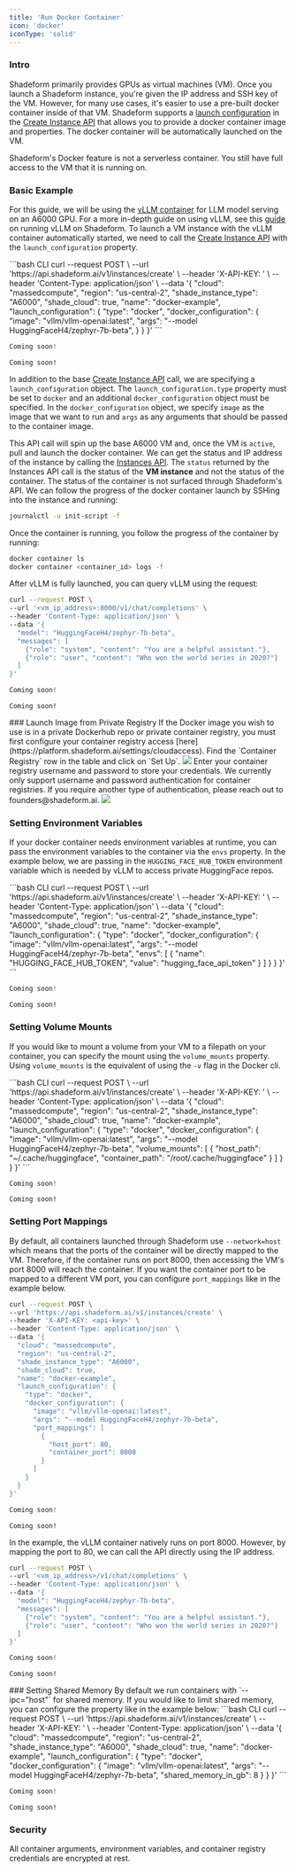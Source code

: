 ```yaml
---
title: 'Run Docker Container'
icon: 'docker'
iconType: 'solid'
---
```

### Intro
Shadeform primarily provides GPUs as virtual machines (VM).
Once you launch a Shadeform instance, you're given the IP address and SSH key of the VM.
However, for many use cases, it's easier to use a pre-built docker container inside of that VM.
Shadeform supports a [launch configuration](/getting-started/concepts#launch-configuration) in the [Create Instance API](/api-reference/endpoint/instancescreate) that allows you to provide a docker container image and properties.
The docker container will be automatically launched on the VM.

<Note>
  Shadeform's Docker feature is not a serverless container. You still have full access to the VM that it is running on.
</Note>

### Basic Example
For this guide, we will be using the [vLLM container](https://hub.docker.com/r/vllm/vllm-openai/tags) for LLM model serving on an A6000 GPU.
For a more in-depth guide on using vLLM, see this [guide](/guides/vllm) on running vLLM on Shadeform.
To launch a VM instance with the vLLM container automatically started, we need to call the [Create Instance API](/api-reference/endpoint/instancescreate) with the `launch_configuration` property.

<CodeGroup>
  ```bash CLI
  curl --request POST \
  --url 'https://api.shadeform.ai/v1/instances/create' \
  --header 'X-API-KEY: <api-key>' \
  --header 'Content-Type: application/json' \
  --data '{
    "cloud": "massedcompute",
    "region": "us-central-2",
    "shade_instance_type": "A6000",
    "shade_cloud": true,
    "name": "docker-example",
    "launch_configuration": {
      "type": "docker",
      "docker_configuration": {
        "image": "vllm/vllm-openai:latest",
        "args": "--model HuggingFaceH4/zephyr-7b-beta",
      }
    }
  }'
  ```

  ```python Python
  Coming soon!
  ```

  ```golang Go
  Coming soon!
  ```
</CodeGroup>

In addition to the base [Create Instance API](/getting-started/quickstart#launching-the-instance) call, we are specifying a `launch_configuration` object.
The `launch_configuration.type` property must be set to `docker` and an additional `docker_configuration` object must be specified.
In the `docker_configuration` object, we specify `image` as the image that we want to run and `args` as any arguments that should be passed to the container image.

This API call will spin up the base A6000 VM and, once the VM is `active`, pull and launch the docker container. We can get the status and IP address of the instance by calling the [Instances API](/api-reference/endpoint/instances).
<Note>
  The `status` returned by the Instances API call is the status of the **VM instance** and not the status of the container. The status of the container is not surfaced through Shadeform's API.
</Note>
We can follow the progress of the docker container launch by SSHing into the instance and running:
```bash CLI
journalctl -u init-script -f
```
Once the container is running, you follow the progress of the container by running:
```bash CLI
docker container ls
docker container <container_id> logs -f
```
After vLLM is fully launched, you can query vLLM using the request:
<CodeGroup>
  ```bash CLI
  curl --request POST \
  --url '<vm_ip_address>:8000/v1/chat/completions' \
  --header 'Content-Type: application/json' \
  --data '{
    "model": "HuggingFaceH4/zephyr-7b-beta",
    "messages": [
      {"role": "system", "content": "You are a helpful assistant."},
      {"role": "user", "content": "Who won the world series in 2020?"}
    ]
  }'
  ```

  ```python Python
  Coming soon!
  ```

  ```golang Go
  Coming soon!
  ```
</CodeGroup>
### Launch Image from Private Registry
If the Docker image you wish to use is in a private Dockerhub repo or private container registry, you must first configure your container registry access [here](https://platform.shadeform.ai/settings/cloudaccess).
Find the `Container Registry` row in the table and click on `Set Up`.
<img src="/images/cloudaccess.png"></img>
Enter your container registry username and password to store your credentials.
<Note>
  We currently only support username and password authentication for container registries. If you require another type of authentication, please reach out to founders@shadeform.ai.
</Note>
<img src="/images/dockersetup.png"></img>

### Setting Environment Variables
If your docker container needs environment variables at runtime, you can pass the environment variables to the container via the `envs` property.
In the example below, we are passing in the `HUGGING_FACE_HUB_TOKEN` environment variable which is needed by vLLM to access private HuggingFace repos.

<CodeGroup>
  ```bash CLI
  curl --request POST \
  --url 'https://api.shadeform.ai/v1/instances/create' \
  --header 'X-API-KEY: <api-key>' \
  --header 'Content-Type: application/json' \
  --data '{
    "cloud": "massedcompute",
    "region": "us-central-2",
    "shade_instance_type": "A6000",
    "shade_cloud": true,
    "name": "docker-example",
    "launch_configuration": {
      "type": "docker",
      "docker_configuration": {
        "image": "vllm/vllm-openai:latest",
        "args": "--model HuggingFaceH4/zephyr-7b-beta",
        "envs": [
          {
            "name": "HUGGING_FACE_HUB_TOKEN",
            "value": "hugging_face_api_token"
          }
        ]
      }
    }
  }'
  ```

  ```python Python
  Coming soon!
  ```

  ```golang Go
  Coming soon!
  ```
</CodeGroup>

### Setting Volume Mounts
If you would like to mount a volume from your VM to a filepath on your container, you can specify the mount using the `volume_mounts` property.
Using `volume_mounts` is the equivalent of using the `-v` flag in the Docker cli.

<CodeGroup>
  ```bash CLI
  curl --request POST \
  --url 'https://api.shadeform.ai/v1/instances/create' \
  --header 'X-API-KEY: <api-key>' \
  --header 'Content-Type: application/json' \
  --data '{
    "cloud": "massedcompute",
    "region": "us-central-2",
    "shade_instance_type": "A6000",
    "shade_cloud": true,
    "name": "docker-example",
    "launch_configuration": {
      "type": "docker",
      "docker_configuration": {
        "image": "vllm/vllm-openai:latest",
        "args": "--model HuggingFaceH4/zephyr-7b-beta",
        "volume_mounts": [
          {
            "host_path": "~/.cache/huggingface",
            "container_path": "/root/.cache/huggingface"
          }
        ]
      }
    }
  }'
  ```

  ```python Python
  Coming soon!
  ```

  ```golang Go
  Coming soon!
  ```
</CodeGroup>

### Setting Port Mappings
By default, all containers launched through Shadeform use `--network=host` which means that the ports of the container will be directly mapped to the VM.
Therefore, if the container runs on port 8000, then accessing the VM's port 8000 will reach the container.
If you want the container port to be mapped to a different VM port, you can configure `port_mappings` like in the example below.
<CodeGroup>
  ```bash CLI
  curl --request POST \
  --url 'https://api.shadeform.ai/v1/instances/create' \
  --header 'X-API-KEY: <api-key>' \
  --header 'Content-Type: application/json' \
  --data '{
    "cloud": "massedcompute",
    "region": "us-central-2",
    "shade_instance_type": "A6000",
    "shade_cloud": true,
    "name": "docker-example",
    "launch_configuration": {
      "type": "docker",
      "docker_configuration": {
        "image": "vllm/vllm-openai:latest",
        "args": "--model HuggingFaceH4/zephyr-7b-beta",
        "port_mappings": [
          {
            "host_port": 80,
            "container_port": 8000
          }
        ]
      }
    }
  }'
  ```

  ```python Python
  Coming soon!
  ```

  ```golang Go
  Coming soon!
  ```
</CodeGroup>

In the example, the vLLM container natively runs on port 8000. However, by mapping the port to 80, we can call the API directly using the IP address.
<CodeGroup>
  ```bash CLI
  curl --request POST \
  --url '<vm_ip_address>/v1/chat/completions' \
  --header 'Content-Type: application/json' \
  --data '{
    "model": "HuggingFaceH4/zephyr-7b-beta",
    "messages": [
      {"role": "system", "content": "You are a helpful assistant."},
      {"role": "user", "content": "Who won the world series in 2020?"}
    ]
  }'
  ```

  ```python Python
  Coming soon!
  ```

  ```golang Go
  Coming soon!
  ```
</CodeGroup>
### Setting Shared Memory
By default we run containers with `--ipc="host"` for shared memory. If you would like to limit shared memory, you can configure the property like in the example below:

<CodeGroup>
  ```bash CLI
  curl --request POST \
  --url 'https://api.shadeform.ai/v1/instances/create' \
  --header 'X-API-KEY: <api-key>' \
  --header 'Content-Type: application/json' \
  --data '{
    "cloud": "massedcompute",
    "region": "us-central-2",
    "shade_instance_type": "A6000",
    "shade_cloud": true,
    "name": "docker-example",
    "launch_configuration": {
      "type": "docker",
      "docker_configuration": {
        "image": "vllm/vllm-openai:latest",
        "args": "--model HuggingFaceH4/zephyr-7b-beta",
        "shared_memory_in_gb": 8
      }
    }
  }'
  ```

  ```python Python
  Coming soon!
  ```

  ```golang Go
  Coming soon!
  ```
</CodeGroup>

### Security
All container arguments, environment variables, and container registry credentials are encrypted at rest.